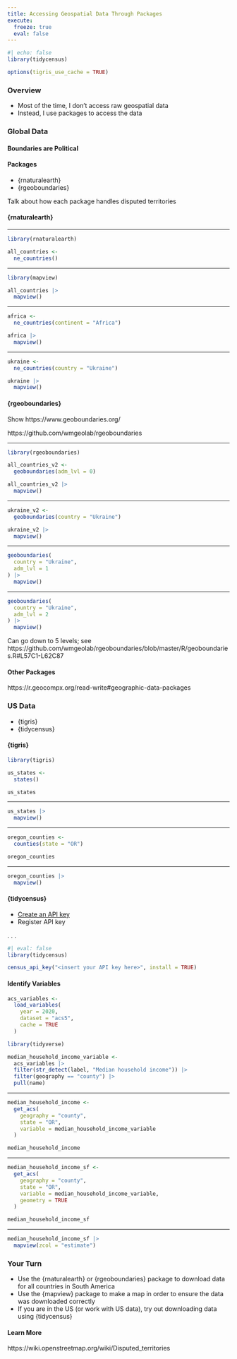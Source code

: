 ```yaml
---
title: Accessing Geospatial Data Through Packages
execute: 
  freeze: true
  eval: false
---
```


```r
#| echo: false
library(tidycensus)

options(tigris_use_cache = TRUE)
```

### Overview

- Most of the time, I don't access raw geospatial data
- Instead, I use packages to access the data

### Global Data

#### Boundaries are Political

#### Packages

- {rnaturalearth}
- {rgeoboundaries}

::: {.notes}
Talk about how each package handles disputed territories
:::

#### {rnaturalearth}

---

```r
library(rnaturalearth)
```

```r
all_countries <-
  ne_countries()
```

---

```r
library(mapview)

all_countries |>
  mapview()
```

---

```r
africa <-
  ne_countries(continent = "Africa")
```

```r
africa |>
  mapview()
```

---

```r
ukraine <-
  ne_countries(country = "Ukraine")
```

```r
ukraine |>
  mapview()
```

#### {rgeoboundaries}

::: {.notes}
Show https://www.geoboundaries.org/

https://github.com/wmgeolab/rgeoboundaries
:::

---

```r
library(rgeoboundaries)
```

```r
all_countries_v2 <-
  geoboundaries(adm_lvl = 0)
```

```r
all_countries_v2 |>
  mapview()
```

---

```r
ukraine_v2 <-
  geoboundaries(country = "Ukraine")
```

```r
ukraine_v2 |>
  mapview()
```

---

```r
geoboundaries(
  country = "Ukraine",
  adm_lvl = 1
) |>
  mapview()
```

---

```r
geoboundaries(
  country = "Ukraine",
  adm_lvl = 2
) |>
  mapview()
```

::: {.notes}
Can go down to 5 levels; see https://github.com/wmgeolab/rgeoboundaries/blob/master/R/geoboundaries.R#L57C1-L62C87
:::


#### Other Packages

https://r.geocompx.org/read-write#geographic-data-packages

### US Data

- {tigris}
- {tidycensus}

#### {tigris}

```r
library(tigris)
```

```r
us_states <-
  states()
```

```r
us_states
```

---

```r
us_states |>
  mapview()
```

---

```r
oregon_counties <-
  counties(state = "OR")
```

```r
oregon_counties
```

---

```r
oregon_counties |>
  mapview()
```

#### {tidycensus}

- [Create an API key](https://api.census.gov/data/key_signup.html) 
- Register API key

. . .

```r
#| eval: false
library(tidycensus)

census_api_key("<insert your API key here>", install = TRUE)
```

#### Identify Variables

```r
acs_variables <-
  load_variables(
    year = 2020,
    dataset = "acs5",
    cache = TRUE
  )
```

```r
library(tidyverse)

median_household_income_variable <-
  acs_variables |>
  filter(str_detect(label, "Median household income")) |>
  filter(geography == "county") |>
  pull(name)
```

---

```r
median_household_income <-
  get_acs(
    geography = "county",
    state = "OR",
    variable = median_household_income_variable
  )
```

```r
median_household_income
```

---

```r
median_household_income_sf <-
  get_acs(
    geography = "county",
    state = "OR",
    variable = median_household_income_variable,
    geometry = TRUE
  )
```

```r
median_household_income_sf
```

---

```r
median_household_income_sf |>
  mapview(zcol = "estimate")
```

### Your Turn {.your-turn}

- Use the {rnaturalearth} or {rgeoboundaries} package to download data for all countries in South America
- Use the {mapview} package to make a map in order to ensure the data was downloaded correctly
- If you are in the US (or work with US data), try out downloading data using {tidycensus}

#### Learn More

https://wiki.openstreetmap.org/wiki/Disputed_territories
